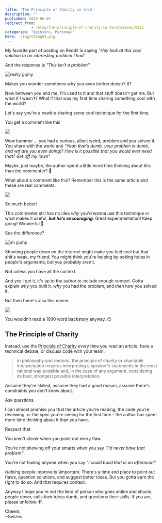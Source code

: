 ```yaml
---
title: 'The Principle of Charity in tech'
description: ""
published: 2019-06-05
redirect_from: 
            - /blog/the-principle-of-charity-in-tech/swizec/9111
categories: "Opinions, Personal"
hero: ./img/CV5eqG9.png
---
```

My favorite part of posting on Reddit is saying _&quot;Hey look at this cool solution to an interesting problem I had&quot;_





And the response is _&quot;This isn&#x27;t a problem&quot;_



![really giphy](./img/media-Pn1gZzAY38kbm-giphy.gif)



Makes you wonder sometimes why you even bother doesn&#x27;t it?



Now between you and me, I&#x27;m used to it and that stuff doesn&#x27;t get me. But what if I wasn&#x27;t? What if that was my first time sharing something cool with the world?



Let&#x27;s say you&#x27;re a newbie sharing some cool technique for the first time.



You get a comment like this



![](./img/CV5eqG9.png)



Wow bummer ... you had a curious, albeit weird, problem and you solved it. You share with the world and _&quot;Yeah that&#x27;s dumb, your problem is dumb, and wtf are you even doing!? How is it possible that you would ever need that? Get off my lawn&quot;_



Maybe, just maybe, the author spent a little more time thinking about this than the commenter? 🤔



What about a comment like this? Remember this is the same article and these are real comments.



![](./img/HZ0pN7s.png)



So much better!



This commenter still has no idea _why_ you&#x27;d wanna use this technique or what makes it useful, **_but he&#x27;s encouraging_**. Great experimentation! Keep going! Wonderful 🙌



See the difference?



![ah giphy](./img/media-cXVRz41uYtSpAZGAwa-giphy.gif)



Shooting people down on the internet might make you feel cool but that shit&#x27;s weak, my friend. You might think you&#x27;re helping by poking holes in people&#x27;s arguments, but you probably aren&#x27;t.



Not unless you have all the context.



And yes I get it, it&#x27;s up to the author to include enough context. Gotta explain _why_ you built it, _why_ you had the problem, and _then_ how you solved it.



But then there&#x27;s also this meme



![](./img/buzzfeed-static-static-2018-01-9-17-asset-buzzfeed-prod-fastlane-03-anigif_sub-buzz-15980-1515536728-1.gif)



You wouldn&#x27;t read a 1000 word backstory anyway. 😉



## The Principle of Charity



Instead, use the [Principle of Charity](https://en.wikipedia.org/wiki/Principle_of_charity) every time you read an article, have a technical debate, or discuss code with your team.



> In philosophy and rhetoric, the principle of charity or charitable interpretation requires interpreting a speaker&#x27;s statements in the most rational way possible and, in the case of any argument, considering its best, strongest possible interpretation.



Assume they&#x27;re skilled, assume they had a good reason, assume there&#x27;s constraints you don&#x27;t know about.



Ask questions.



I can almost promise you that the article you&#x27;re reading, the code you&#x27;re reviewing, or the spec you&#x27;re seeing for the first time – the author has spent more time thinking about it than you have.



Respect that.



You aren&#x27;t clever when you point out every flaw.



You&#x27;re not showing off your smarts when you say _&quot;I&#x27;d never have that problem&quot;_.



You&#x27;re not fooling anyone when you say _&quot;I could build that in an afternoon&quot;_



_Helping_ people improve is \\important. There&#x27;s a time and place to point out flaws, question solutions, and suggest better ideas. But you gotta earn the right to do so. And that requires context.



Anyway I hope you&#x27;re not the kind of person who goes online and shoots people down, calls their ideas dumb, and questions their skills. If you are, please unfollow :P.



Cheers,  
~Swizec